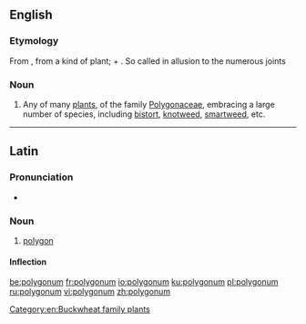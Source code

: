 {{also|Polygonum}}
==English==

===Etymology===
From {{etyl|NL.|en}}, from {{etyl|grc|en}} a kind of plant; {{m|grc|πολύς||many, much}} + {{m|grc|γωνία||corner, angle}}. So called in allusion to the numerous joints

===Noun===
{{en-noun}}

# {{label|en|botany}} Any of many [[plant]]s, of the family [[Polygonaceae]], embracing a large number of species, including [[bistort]], [[knotweed]], [[smartweed]], etc.

----

==Latin==

===Pronunciation===
* {{la-IPA|polygōnum}}

===Noun===
{{la-noun|polygōnum||polygōnī|n|second}}

# {{label|la|mathematics}} [[polygon]]

====Inflection====
{{la-decl-2nd-N|polygōn}}

[[Category:en:Buckwheat family plants]]

[[be:polygonum]]
[[fr:polygonum]]
[[io:polygonum]]
[[ku:polygonum]]
[[pl:polygonum]]
[[ru:polygonum]]
[[vi:polygonum]]
[[zh:polygonum]]